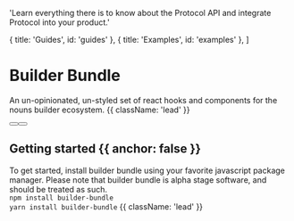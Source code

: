   'Learn everything there is to know about the Protocol API and integrate Protocol into your product.'

  { title: 'Guides', id: 'guides' },
  { title: 'Examples', id: 'examples' },
]

# Builder Bundle

An un-opinionated, un-styled set of react hooks and components for the nouns builder ecosystem. {{ className: 'lead' }}

<div className="not-prose mb-16 mt-6 flex gap-3">
  <Button href="/quickstart" arrow="right" children="Examples" />
  <Button href="/sdks" variant="outline" children="Explore API" />
</div>

## Getting started {{ anchor: false }}

To get started, install builder bundle using your favorite javascript package manager. Please note that builder bundle is alpha stage software, and should be treated as such. <br/> `npm install builder-bundle` <br/> `yarn install builder-bundle` {{ className: 'lead' }}
